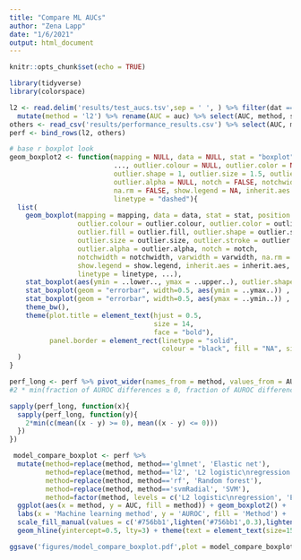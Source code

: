 ```yaml
---
title: "Compare ML AUCs"
author: "Zena Lapp"
date: "1/6/2021"
output: html_document
---
```


```r
knitr::opts_chunk$set(echo = TRUE)
```

```r
library(tidyverse)
library(colorspace)

l2 <- read.delim('results/test_aucs.tsv',sep = ' ', ) %>% filter(dat == 'infection_patient-kleborate_lr') %>%
  mutate(method = 'l2') %>% rename(AUC = auc) %>% select(AUC, method, seed)
others <- read_csv('results/performance_results.csv') %>% select(AUC, method, seed)
perf <- bind_rows(l2, others)

# base r boxplot look
geom_boxplot2 <- function(mapping = NULL, data = NULL, stat = "boxplot", position = "dodge2", 
                          ..., outlier.colour = NULL, outlier.color = NULL, outlier.fill = NULL, 
                          outlier.shape = 1, outlier.size = 1.5, outlier.stroke = 0.5, 
                          outlier.alpha = NULL, notch = FALSE, notchwidth = 0.5, varwidth = FALSE, 
                          na.rm = FALSE, show.legend = NA, inherit.aes = TRUE,
                          linetype = "dashed"){
  list(
    geom_boxplot(mapping = mapping, data = data, stat = stat, position = position,
                 outlier.colour = outlier.colour, outlier.color = outlier.color, 
                 outlier.fill = outlier.fill, outlier.shape = outlier.shape, 
                 outlier.size = outlier.size, outlier.stroke = outlier.stroke, 
                 outlier.alpha = outlier.alpha, notch = notch, 
                 notchwidth = notchwidth, varwidth = varwidth, na.rm = na.rm, 
                 show.legend = show.legend, inherit.aes = inherit.aes, 
                 linetype = linetype, ...),
    stat_boxplot(aes(ymin = ..lower.., ymax = ..upper..), outlier.shape = 1) ,
    stat_boxplot(geom = "errorbar", width=0.5, aes(ymin = ..ymax..)) ,
    stat_boxplot(geom = "errorbar", width=0.5, aes(ymax = ..ymin..)) ,
    theme_bw(), 
    theme(plot.title = element_text(hjust = 0.5,  
                                    size = 14,
                                    face = "bold"),
          panel.border = element_rect(linetype = "solid",
                                      colour = "black", fill = "NA", size = 0.5))
  )
}
```

```r
perf_long <- perf %>% pivot_wider(names_from = method, values_from = AUC) %>% select(-seed)
#2 * min(fraction of AUROC differences ≥ 0, fraction of AUROC differences ≤ 0)

sapply(perf_long, function(x){
  sapply(perf_long, function(y){
    2*min(c(mean((x - y) >= 0), mean((x - y) <= 0)))
  })
})


```


```r
 model_compare_boxplot <- perf %>% 
  mutate(method=replace(method, method=='glmnet', 'Elastic net'),
         method=replace(method, method=='l2', 'L2 logistic\nregression'),
         method=replace(method, method=='rf', 'Random forest'),
         method=replace(method, method=='svmRadial', 'SVM'),
         method=factor(method, levels = c('L2 logistic\nregression', 'Elastic net', 'SVM', 'Random forest'))) %>%
  ggplot(aes(x = method, y = AUC, fill = method)) + geom_boxplot2() +
  labs(x = 'Machine learning method', y = 'AUROC', fill = 'Method') + 
  scale_fill_manual(values = c('#756bb1',lighten('#756bb1',0.3),lighten('#756bb1',0.6),lighten('#756bb1',0.9))) + 
  geom_hline(yintercept=0.5, lty=3) + theme(text = element_text(size=15)) 

ggsave('figures/model_compare_boxplot.pdf',plot = model_compare_boxplot)
```


